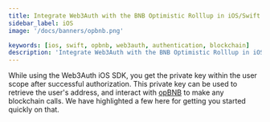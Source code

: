 ```yaml
---
title: Integrate Web3Auth with the BNB Optimistic Rolllup in iOS/Swift Applications
sidebar_label: iOS
image: '/docs/banners/opbnb.png'

keywords: [ios, swift, opbnb, web3auth, authentication, blockchain]
description: 'Integrate Web3Auth with the BNB Optimistic Rolllup in iOS/Swift Applications | Documentation - Web3Auth'
---
```



<SEO
  title="Integrate Web3Auth with the BNB Optimistic Rolllup in iOS/Swift Applications"
  description="Integrate Web3Auth with the BNB Optimistic Rolllup in iOS/Swift Applications | Documentation - Web3Auth"
  image="https://web3auth.io/docs/banners/opbnb.png"
  slug="/embedded-wallets/connect-blockchain/evm/opbnb/ios"
/>

While using the Web3Auth iOS SDK, you get the private key within the user scope after successful authorization. This private key can be used to retrieve the user's address, and interact with [opBNB](https://opbnb.bnbchain.org/) to make any blockchain calls. We have highlighted a few here for getting you started quickly on that.

<EVMInteraction />
